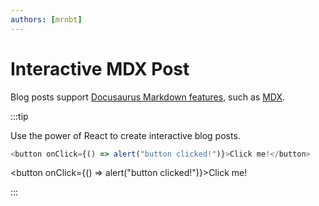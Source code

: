 ```yaml
---
authors: [mrnbt]
---
```


# Interactive MDX Post

Blog posts support [Docusaurus Markdown features](https://docusaurus.io/docs/markdown-features),
such as [MDX](https://mdxjs.com/).

:::tip

Use the power of React to create interactive blog posts.

```js
<button onClick={() => alert("button clicked!")}>Click me!</button>
```

<button onClick={() => alert("button clicked!")}>Click me!</button>

:::
